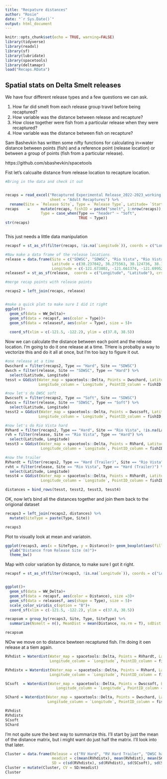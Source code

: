 ```yaml
---
title: "Recpature distances"
author: "Rosie"
date: "`r Sys.Date()`"
output: html_document
---
```


```r
knitr::opts_chunk$set(echo = TRUE, warning=FALSE)
library(tidyverse)
library(readxl)
library(sf)
library(lubridate)
library(spacetools)
library(deltamapr)
load("Recaps.RData")
```

## Spatial stats on Delta Smelt releases

We have four different release types and a few questions we can ask.

1. How far did smelt from each release group travel before being recaptured?
2. How variable was the distance between release and recapture?
3. How close together were fish from a particular release when they were recaptured?
4. How variable was the distance between fish on recapture?

Sam Bashevkin has written some nifty functions for calculating in=water distance between points (fish) and a reference point (release location) or between a group of points (fish from a particular release). 

https://github.com/sbashevkin/spacetools

Fist let's calcualte distance from release location to recapture location.

```r
#Bring in the data and check it out


recaps = read_excel("Recaptured Experimental Release_2022-2023_working draft.xlsx", 
                    sheet = "Adult Recaptures") %>%
  rename(Site = `Release Site`, Type = `Release Type`, Latitude= `Start Latitude`, Longitude = `Start Longitude`)
recaps    =     mutate(recaps, fishID = paste("smelt", 1:nrow(recaps)),
                Type = case_when(Type == "header" ~ "Soft",
                                 TRUE ~ Type))
str(recaps)



```

This just needs a little data manipulation

```r


recapsf = st_as_sf(filter(recaps, !is.na(`Longitude`)), coords = c("Longitude", "Latitude"), crs = 4326)

#Now make a data frame of the release locations
release = data.frame(Site = c("SDWSC", "SDWSC", "Rio Vista", "Rio Vista"), Type = c("Soft", "Hard", "Hard", "Hard (Trailer)"),
                     Latitude = c(38.237842, 38.275563, 38.124736, 38.139752), 
                     Longitude = c(-121.673802, -121.661374, -121.699521, -121.694706)) 
releasesf = st_as_sf(release,  coords = c("Longitude", "Latitude"), crs = 4326)

#merge recap points with release points

recaps2 = left_join(recaps, release)


#make a quick plot to make sure I did it right
ggplot()+
  geom_sf(data = WW_Delta)+
  geom_sf(data = recapsf, aes(color = Type))+
  geom_sf(data = releasesf, aes(color = Type), size = 5)+
  
  coord_sf(xlim = c(-121.5, -122.2), ylim = c(37.8, 38.5))


```


Now we can calculate the distance between each point and the release location. I'm going to do it one release at a time. THere is probalby a way to vectorize this and do it all at once, but I'm too lazy to figure it out. 

```r
#one release at a time
Dwschard = filter(recaps2, Type == "Hard", Site == "SDWSC")
dwsch = filter(release, Site == "SDWSC", Type == "Hard") %>%
  select(Latitude, Longitude)
tesst = GGdist(Water_map = spacetools::Delta, Points = Dwschard, Latitude_column = `Latitude`,
               Longitude_column = `Longitude`, PointID_column = fishID, EndPoint = dwsch)

#now let's do DWSC soft
Dwscsoft = filter(recaps2, Type == "Soft", Site == "SDWSC")
dwscs = filter(release, Site == "SDWSC", Type == "Soft") %>%
  select(Latitude, Longitude)
tesst2 = GGdist(Water_map = spacetools::Delta, Points = Dwscsoft, Latitude_column = `Latitude`,
               Longitude_column = `Longitude`, PointID_column = fishID, EndPoint = dwscs)

#now let's do Rio Vista hard
RVhard = filter(recaps2, Type == "Hard", Site == "Rio Vista", !is.na(Latitude))
rvh = filter(release, Site == "Rio Vista", Type == "Hard") %>%
  select(Latitude, Longitude)
tesst3 = GGdist(Water_map = spacetools::Delta, Points = RVhard, Latitude_column = `Latitude`,
                Longitude_column = `Longitude`, PointID_column = fishID, EndPoint = rvh)

#now the trailer
RVhardt = filter(recaps2, Type == "Hard (Trailer)", Site == "Rio Vista")
rvht = filter(release, Site == "Rio Vista", Type == "Hard (Trailer)") %>%
  select(Latitude, Longitude)
tesst4 = GGdist(Water_map = spacetools::Delta, Points = RVhardt, Latitude_column = `Latitude`,
                Longitude_column = `Longitude`, PointID_column = fishID, EndPoint = rvht)

distances = bind_rows(tesst, tesst2, tesst3, tesst4)
```

OK, now let's bind all the distances together and join them back to the origional dataset

```r

recaps3 = left_join(recaps2, distances) %>%
  mutate(SiteType = paste(Type, Site))

recaps3
```

Plot to visually look at mean and variatoin.

```r
ggplot(recaps3, aes(x = SiteType, y = Distance))+ geom_boxplot(aes(fill = Type))+
  ylab("Distance from Release Site (m)")+
  theme_bw()
```

Map with color variation by distance, to make sure I got it right.

```r
recapsf = st_as_sf(filter(recaps3, !is.na(`Longitude`)), coords = c("Longitude", "Latitude"), crs = 4326)


ggplot()+
  geom_sf(data = WW_Delta)+
  geom_sf(data = recapsf, aes(color = Distance), size =3)+
  geom_sf(data = releasesf, aes(shape = Type), size = 5)+
  scale_color_viridis_c(option = "B")+
  coord_sf(xlim = c(-121.5, -122.2), ylim = c(37.8, 38.5))

recapsum = group_by(recaps3, Site, Type, SiteType) %>%
  summarize(Nsmelt = n(), MeanDist = mean(Distance, na.rm = T), sdDist = sd(Distance, na.rm =T))

recapsum

```

NOw we move on to distance bewteen recaptured fish. I'm doing it oen release at a tiem again. 

```r

RVhdist = Waterdist(Water_map = spacetools::Delta, Points = RVhardt, Latitude_column = `Latitude`,
                    Longitude_column = `Longitude`, PointID_column = fishID)

RVhdistx = Waterdist(Water_map = spacetools::Delta, Points = RVhard, Latitude_column = `Latitude`,
                    Longitude_column = `Longitude`, PointID_column = fishID)

SCsoft  = Waterdist(Water_map = spacetools::Delta, Points = Dwscsoft, Latitude_column = `Latitude`,
                       Longitude_column = `Longitude`, PointID_column = fishID)

SChard = Waterdist(Water_map = spacetools::Delta, Points = Dwschard, Latitude_column = `Latitude`,
                   Longitude_column = `Longitude`, PointID_column = fishID)

RVhdist
RVhdistx
SCsoft
SChard

```

I'm not quite sure the best way to summarize this. I'll start by just the mean of the distance matrix, but i might want do just half the matrix. I'll look into that later.

```r

Cluster = data.frame(Release = c("RV Hard", "RV Hard Trailer", "DWSC hard", "DWSC soft"),
                     meadist = c(mean(RVhdistx), mean(RVhdist), mean(SCsoft), mean(SChard)),
                     SD = c(sd(RVhdistx), sd(RVhdist), sd(SCsoft), sd(SChard)))
Cluster = mutate(Cluster, CV = SD/meadist)
Cluster
```

